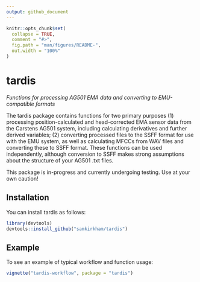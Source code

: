 ```yaml
---
output: github_document
---
```


<!-- README.md is generated from README.Rmd. Please edit that file -->

```r
knitr::opts_chunk$set(
  collapse = TRUE,
  comment = "#>",
  fig.path = "man/figures/README-",
  out.width = "100%"
)
```


# tardis

<!-- badges: start -->
<!-- badges: end -->
*Functions for processing AG501 EMA data and converting to EMU-compatible formats*

The tardis package contains functions for two primary purposes (1) processing position-calculated and head-corrected EMA sensor data from the Carstens AG501 system, including calculating derivatives and further derived variables; (2) converting processed files to the SSFF format for use with the EMU system, as well as calculating MFCCs from WAV files and converting these to SSFF format. These functions can be used independently, although conversion to SSFF makes strong assumptions about the structure of your AG501 .txt files.

This package is in-progress and currently undergoing testing. Use at your own caution!

## Installation

You can install tardis as follows:

```r
library(devtools)
devtools::install_github("samkirkham/tardis")
```

## Example

To see an example of typical workflow and function usage:

```r
vignette("tardis-workflow", package = "tardis")
```

